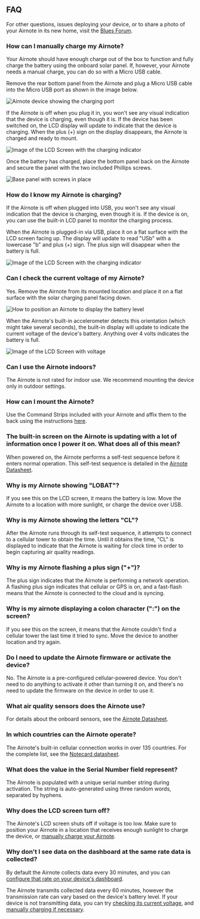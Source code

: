 ## FAQ

For other questions, issues deploying your device, or to share
a photo of your Airnote in its new home,
visit the [Blues Forum](https://discuss.blues.com/c/airnote/19).

### How can I manually charge my Airnote?

Your Airnote should have enough charge out of the box to function and
fully charge the battery using the onboard solar panel. If, however, your
Airnote needs a manual charge, you can do so with a Micro USB cable.

Remove the rear bottom panel from the Airnote and plug
a Micro USB cable into the Micro USB port as shown in the image below.

![Airnote device showing the charging port](/images/guides/airnote/charging-port.jpg)

If the Airnote is off when you plug it in, you won't see any visual indication
that the device is charging, even though it is. If the device has been switched
on, the LCD display will update to indicate that the device is charging.
When the plus (+) sign on the display disappears, the Airnote is charged and
ready to mount.

![Image of the LCD Screen with the charging indicator](/images/guides/airnote/usb-chg.png)

Once the battery has charged, place the bottom panel back
on the Airnote and secure the panel with the two included
Phillips screws.

![Base panel with screws in place](/images/guides/airnote/base.png)

### How do I know my Airnote is charging?

If the Airnote is off when plugged into USB, you won't see any visual indication
that the device is charging, even though it is. If the device is on, you
can use the built-in LCD panel to monitor the charging process.

When the Airnote is plugged-in via USB, place it on a flat surface with the
LCD screen facing up. The display will update to read "USb" with a
lowercase "b" and plus (+) sign. The plus sign will disappear when the
battery is full.

![Image of the LCD Screen with the charging indicator](/images/guides/airnote/usb-chg.png)

### Can I check the current voltage of my Airnote?

Yes. Remove the Airnote from its mounted location and place it on a flat surface
with the solar charging panel facing down.

![How to position an Airnote to display the battery level](/images/guides/airnote/tilt.jpg)

When the Airnote's built-in accelerometer detects this orientation (which might take
several seconds), the built-in display will update to indicate the current voltage of
the device's battery. Anything over 4 volts indicates the battery is full.

![Image of the LCD Screen with voltage](/images/guides/airnote/voltage.png)

### Can I use the Airnote indoors?

The Airnote is not rated for indoor use. We recommend mounting the
device only in outdoor settings.

### How can I mount the Airnote?

Use the Command Strips included with your Airnote and affix them
to the back using the instructions [here](https://dev.blues.io/datasheets/airnote/airnote-quickstart/#mount-it).

### The built-in screen on the Airnote is updating with a lot of information once I power it on. What does all of this mean?

When powered on, the Airnote performs a self-test sequence before it
enters normal operation. This self-test sequence is detailed in the
[Airnote Datasheet](https://dev.blues.io/datasheets/airnote/airnote-datasheet/).

### Why is my Airnote showing "LOBAT"?

If you see this on the LCD screen, it means the battery is low. Move the Airnote
to a location with more sunlight, or charge the device over USB.

### Why is my Airnote showing the letters "CL"?

After the Airnote runs through its self-test sequence, it attempts to connect to
a cellular tower to obtain the time. Until it obtains the time, "CL" is
displayed to indicate that the Airnote is waiting for clock time in order to
begin capturing air quality readings.

### Why is my Airnote flashing a plus sign ("+")?

The plus sign indicates that the Airnote is performing a network operation. A
flashing plus sign indicates that cellular or GPS is on, and a fast-flash means
that the Airnote is connected to the cloud and is syncing.

### Why is my airnote displaying a colon character (":") on the screen?

If you see this on the screen, it means that the Airnote couldn't find a
cellular tower the last time it tried to sync. Move the device to another
location and try again.

### Do I need to update the Airnote firmware or activate the device?

No. The Airnote is a pre-configured cellular-powered device. You don't need
to do anything to activate it other than turning it on, and there's no need
to update the firmware on the device in order to use it.

### What air quality sensors does the Airnote use?

For details about the onboard sensors, see
the [Airnote Datasheet](https://dev.blues.io/datasheets/airnote/airnote-datasheet/).

### In which countries can the Airnote operate?

The Airnote's built-in cellular connection works in over 135 countries. For
the complete list, see the [Notecard datasheet](https://dev.blues.io/datasheets/notecard-datasheet/note-nbgl-500/#cellular-service).

### What does the value in the Serial Number field represent?

The Airnote is populated with a unique serial number string during activation.
The string is auto-generated using three random words, separated by hyphens.

### Why does the LCD screen turn off?

The Airnote's LCD screen shuts off if voltage is too low. Make sure to position
your Airnote in a location that receives enough sunlight to charge the device,
or [manually charge your Airnote](https://dev.blues.io/datasheets/airnote/airnote-quickstart/#how-can-i-manually-charge-my-airnote).

### Why don't I see data on the dashboard at the same rate data is collected?

By default the Airnote collects data every 30 minutes, and you can [configure that
rate on your device's dashboard](https://dev.blues.io/datasheets/airnote/airnote-quickstart/#scan-the-qr-code-and-customize-your-airnote).

The Airnote transmits collected data every 60 minutes, however the transmission
rate can vary based on the device's battery level. If your device is not
transmitting data, you can try [checking its current voltage](#can-i-check-the-current-voltage-of-my-airnote),
and [manually charging if necessary](https://dev.blues.io/datasheets/airnote/airnote-quickstart/#how-can-i-manually-charge-my-airnote).
